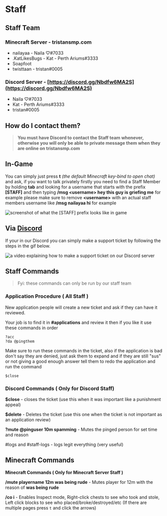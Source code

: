 # Staff

## Staff Team

### Minecraft Server - **tristansmp.com**

- nailayaa - Naila ♡#7033
- .KatLikesBugs - Kat - Perth Ariums#3333
- Soapfoot
- twisttaan - tristan#0005

### Discord Server - [https://discord.gg/Nbdfw6MA2S](https://discord.gg/Nbdfw6MA2S)

- Naila ♡#7033
- Kat - Perth Ariums#3333
- tristan#0005

## How do I contact them?

> **You must have Discord to contact the Staff team whenever, otherwise you will only be able to private message them when they are online on tristansmp.com**

## In-Game

You can simply just press **t** _(the default Minecraft key-bind to open chat)_ and ask, if you want to talk privately firstly you need to find a Staff Member by holding **tab** and looking for a username that starts with the prefix **\[STAFF\]** and then typing **/msg \<username\> hey this guy is griefing me** for example please make sure to remove **\<username\>** with an actual staff members username like **/msg nailayaa hi** for example

![screenshot of what the [STAFF] prefix looks like in game](https://cdn.discordapp.com/attachments/885135206435151872/903920408514945034/unknown.png)

## Via [Discord](https://discord.gg/Nbdfw6MA2S)

If your in our Discord you can simply make a support ticket by following the steps in the gif below.

![a video explaining how to make a support ticket on our Discord server](https://cdn.discordapp.com/attachments/885135206435151872/903921443178442772/0gQ42pH5TL.gif)

## Staff Commands

> Fyi: these commands can only be run by our staff team

### **Application Procedure ( All Staff )**

New application people will create a new ticket and ask if they can have it reviewed.

Your job is to find it in **#applications** and review it then if you like it use these commands in order

```
?acc
?da @pingthem
```

Make sure to run these commands in the ticket, also if the application is bad don't say they are denied, just ask them to expand and if they are still "sus" or not giving a good enough answer tell them to redo the application and run the command

```
$close
```

### **Discord Commands** ( Only for Discord Staff)

**$close** - closes the ticket (use this when it was important like a punishment appeal)

**$delete** - Deletes the ticket (use this one when the ticket is not important as an application review)

**?mute @pinguser 10m spamming** - Mutes the pinged person for set time and reason

\#logs and #staff-logs - logs legit everything (very useful)

## Minecraft Commands

**Minecraft Commands ( Only for Minecraft Server Staff )**

**/mute playername 12m was being rude** - Mutes player for 12m with the reason of **was being rude**

**/co i** - Enables Inspect mode, Right-click chests to see who took and stole, Left click blocks to see who placed/broke/destroyed/etc (If there are multiple pages press `t` and click the arrows)

